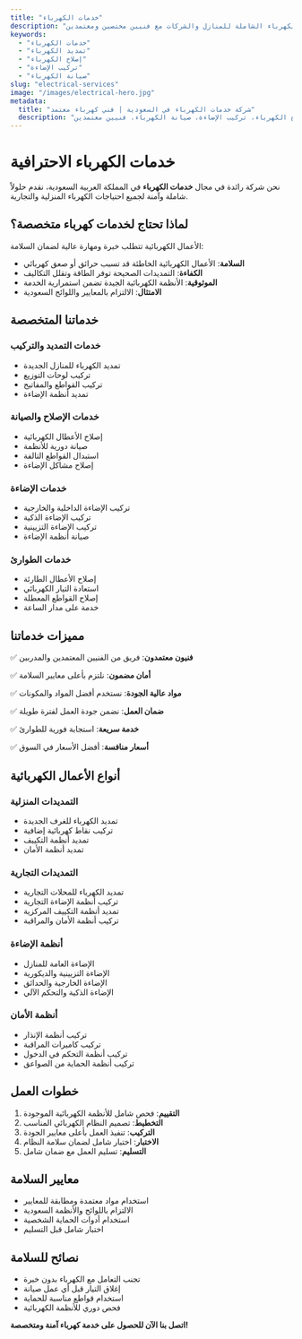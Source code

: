 ```yaml
---
title: "خدمات الكهرباء"
description: "خدمات الكهرباء الشاملة للمنازل والشركات مع فنيين مختصين ومعتمدين"
keywords:
  - "خدمات الكهرباء"
  - "تمديد الكهرباء"
  - "إصلاح الكهرباء"
  - "تركيب الإضاءة"
  - "صيانة الكهرباء"
slug: "electrical-services"
image: "/images/electrical-hero.jpg"
metadata:
  title: "شركة خدمات الكهرباء في السعودية | فني كهرباء معتمد"
  description: "أفضل شركة خدمات كهرباء في السعودية. تمديد الكهرباء، إصلاح الكهرباء، تركيب الإضاءة، صيانة الكهرباء. فنيين معتمدين."
---
```


# خدمات الكهرباء الاحترافية

نحن شركة رائدة في مجال **خدمات الكهرباء** في المملكة العربية السعودية، نقدم حلولاً شاملة وآمنة لجميع احتياجات الكهرباء المنزلية والتجارية.

## لماذا تحتاج لخدمات كهرباء متخصصة؟

الأعمال الكهربائية تتطلب خبرة ومهارة عالية لضمان السلامة:

- **السلامة**: الأعمال الكهربائية الخاطئة قد تسبب حرائق أو صعق كهربائي
- **الكفاءة**: التمديدات الصحيحة توفر الطاقة وتقلل التكاليف
- **الموثوقية**: الأنظمة الكهربائية الجيدة تضمن استمرارية الخدمة
- **الامتثال**: الالتزام بالمعايير واللوائح السعودية

## خدماتنا المتخصصة

### خدمات التمديد والتركيب
- تمديد الكهرباء للمنازل الجديدة
- تركيب لوحات التوزيع
- تركيب القواطع والمفاتيح
- تمديد أنظمة الإضاءة

### خدمات الإصلاح والصيانة
- إصلاح الأعطال الكهربائية
- صيانة دورية للأنظمة
- استبدال القواطع التالفة
- إصلاح مشاكل الإضاءة

### خدمات الإضاءة
- تركيب الإضاءة الداخلية والخارجية
- تركيب الإضاءة الذكية
- تركيب الإضاءة التزيينية
- صيانة أنظمة الإضاءة

### خدمات الطوارئ
- إصلاح الأعطال الطارئة
- استعادة التيار الكهربائي
- إصلاح القواطع المعطلة
- خدمة على مدار الساعة

## مميزات خدماتنا

✅ **فنيون معتمدون**: فريق من الفنيين المعتمدين والمدربين

✅ **أمان مضمون**: نلتزم بأعلى معايير السلامة

✅ **مواد عالية الجودة**: نستخدم أفضل المواد والمكونات

✅ **ضمان العمل**: نضمن جودة العمل لفترة طويلة

✅ **خدمة سريعة**: استجابة فورية للطوارئ

✅ **أسعار منافسة**: أفضل الأسعار في السوق

## أنواع الأعمال الكهربائية

### التمديدات المنزلية
- تمديد الكهرباء للغرف الجديدة
- تركيب نقاط كهربائية إضافية
- تمديد أنظمة التكييف
- تمديد أنظمة الأمان

### التمديدات التجارية
- تمديد الكهرباء للمحلات التجارية
- تركيب أنظمة الإضاءة التجارية
- تمديد أنظمة التكييف المركزية
- تركيب أنظمة الأمان والمراقبة

### أنظمة الإضاءة
- الإضاءة العامة للمنازل
- الإضاءة التزيينية والديكورية
- الإضاءة الخارجية والحدائق
- الإضاءة الذكية والتحكم الآلي

### أنظمة الأمان
- تركيب أنظمة الإنذار
- تركيب كاميرات المراقبة
- تركيب أنظمة التحكم في الدخول
- تركيب أنظمة الحماية من الصواعق

## خطوات العمل

1. **التقييم**: فحص شامل للأنظمة الكهربائية الموجودة
2. **التخطيط**: تصميم النظام الكهربائي المناسب
3. **التركيب**: تنفيذ العمل بأعلى معايير الجودة
4. **الاختبار**: اختبار شامل لضمان سلامة النظام
5. **التسليم**: تسليم العمل مع ضمان شامل

## معايير السلامة

- استخدام مواد معتمدة ومطابقة للمعايير
- الالتزام باللوائح والأنظمة السعودية
- استخدام أدوات الحماية الشخصية
- اختبار شامل قبل التسليم

## نصائح للسلامة

- تجنب التعامل مع الكهرباء بدون خبرة
- إغلاق التيار قبل أي عمل صيانة
- استخدام قواطع مناسبة للحماية
- فحص دوري للأنظمة الكهربائية

**اتصل بنا الآن للحصول على خدمة كهرباء آمنة ومتخصصة!**
